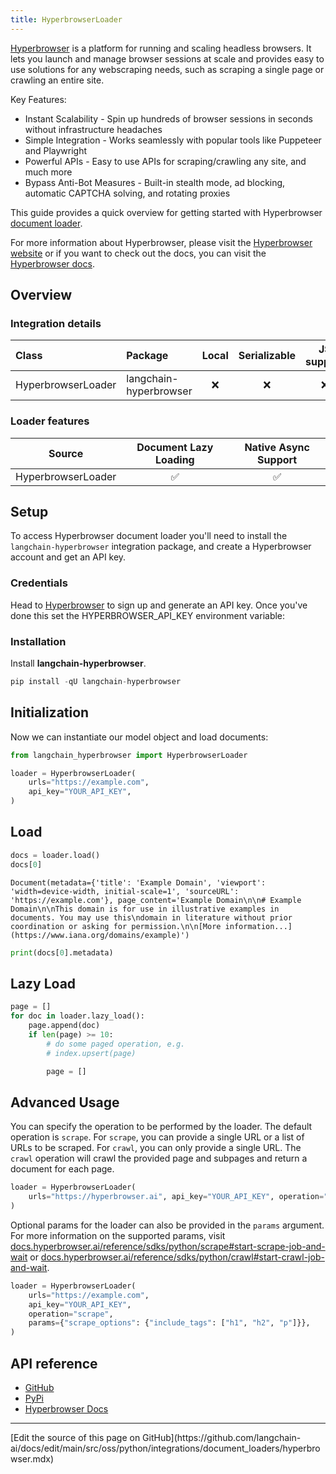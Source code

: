 ```yaml
---
title: HyperbrowserLoader
---
```


[Hyperbrowser](https://hyperbrowser.ai) is a platform for running and scaling headless browsers. It lets you launch and manage browser sessions at scale and provides easy to use solutions for any webscraping needs, such as scraping a single page or crawling an entire site.

Key Features:

- Instant Scalability - Spin up hundreds of browser sessions in seconds without infrastructure headaches
- Simple Integration - Works seamlessly with popular tools like Puppeteer and Playwright
- Powerful APIs - Easy to use APIs for scraping/crawling any site, and much more
- Bypass Anti-Bot Measures - Built-in stealth mode, ad blocking, automatic CAPTCHA solving, and rotating proxies

This guide provides a quick overview for getting started with Hyperbrowser [document loader](https://python.langchain.com/docs/concepts/#document-loaders).

For more information about Hyperbrowser, please visit the [Hyperbrowser website](https://hyperbrowser.ai) or if you want to check out the docs, you can visit the [Hyperbrowser docs](https://docs.hyperbrowser.ai).

## Overview

### Integration details

| Class | Package | Local | Serializable | JS support|
| :--- | :--- | :---: | :---: |  :---: |
| HyperbrowserLoader | langchain-hyperbrowser | ❌ | ❌ | ❌ |

### Loader features

| Source | Document Lazy Loading | Native Async Support |
| :---: | :---: | :---: |
| HyperbrowserLoader | ✅ | ✅ |

## Setup

To access Hyperbrowser document loader you'll need to install the `langchain-hyperbrowser` integration package, and create a Hyperbrowser account and get an API key.

### Credentials

Head to [Hyperbrowser](https://app.hyperbrowser.ai/) to sign up and generate an API key. Once you've done this set the HYPERBROWSER_API_KEY environment variable:

### Installation

Install **langchain-hyperbrowser**.

```python
pip install -qU langchain-hyperbrowser
```

## Initialization

Now we can instantiate our model object and load documents:

```python
from langchain_hyperbrowser import HyperbrowserLoader

loader = HyperbrowserLoader(
    urls="https://example.com",
    api_key="YOUR_API_KEY",
)
```

## Load

```python
docs = loader.load()
docs[0]
```

```output
Document(metadata={'title': 'Example Domain', 'viewport': 'width=device-width, initial-scale=1', 'sourceURL': 'https://example.com'}, page_content='Example Domain\n\n# Example Domain\n\nThis domain is for use in illustrative examples in documents. You may use this\ndomain in literature without prior coordination or asking for permission.\n\n[More information...](https://www.iana.org/domains/example)')
```

```python
print(docs[0].metadata)
```

## Lazy Load

```python
page = []
for doc in loader.lazy_load():
    page.append(doc)
    if len(page) >= 10:
        # do some paged operation, e.g.
        # index.upsert(page)

        page = []
```

## Advanced Usage

You can specify the operation to be performed by the loader. The default operation is `scrape`. For `scrape`, you can provide a single URL or a list of URLs to be scraped. For `crawl`, you can only provide a single URL. The `crawl` operation will crawl the provided page and subpages and return a document for each page.

```python
loader = HyperbrowserLoader(
    urls="https://hyperbrowser.ai", api_key="YOUR_API_KEY", operation="crawl"
)
```

Optional params for the loader can also be provided in the `params` argument. For more information on the supported params, visit [docs.hyperbrowser.ai/reference/sdks/python/scrape#start-scrape-job-and-wait](https://docs.hyperbrowser.ai/reference/sdks/python/scrape#start-scrape-job-and-wait) or [docs.hyperbrowser.ai/reference/sdks/python/crawl#start-crawl-job-and-wait](https://docs.hyperbrowser.ai/reference/sdks/python/crawl#start-crawl-job-and-wait).

```python
loader = HyperbrowserLoader(
    urls="https://example.com",
    api_key="YOUR_API_KEY",
    operation="scrape",
    params={"scrape_options": {"include_tags": ["h1", "h2", "p"]}},
)
```

## API reference

- [GitHub](https://github.com/hyperbrowserai/langchain-hyperbrowser/)
- [PyPi](https://pypi.org/project/langchain-hyperbrowser/)
- [Hyperbrowser Docs](https://docs.hyperbrowser.ai/)

---

<Callout icon="pen-to-square" iconType="regular">
  [Edit the source of this page on GitHub](https://github.com/langchain-ai/docs/edit/main/src/oss/python/integrations/document_loaders/hyperbrowser.mdx)
</Callout>
